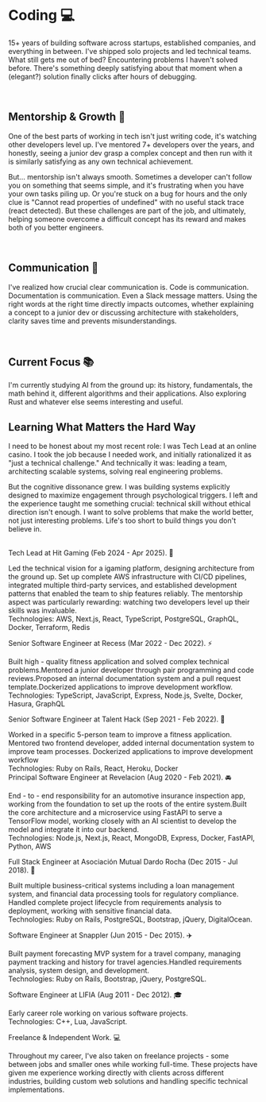 # Coding 💻

15+ years of building software across startups, established companies, and everything in between. I've shipped solo projects and led technical teams. What still gets me out of bed? Encountering problems I haven't solved before.
There's something deeply satisfying about that moment when a (elegant?) solution finally clicks after hours of debugging.

<br />

## Mentorship & Growth 🤝

One of the best parts of working in tech isn't just writing code, it's watching other developers level up. I've mentored 7+ developers over the years, and honestly, seeing a junior dev grasp a complex concept and then run with it is similarly satisfying as any own technical achievement.

But... mentorship isn't always smooth. Sometimes a developer can't follow you on something that seems simple, and it's frustrating when you have your own tasks piling up. Or you're stuck on a bug for hours and the only clue is "Cannot read properties of undefined" with no useful stack trace (react detected). But these challenges are part of the job, and ultimately, helping someone overcome a difficult concept has its reward and makes both of you better engineers.

<br />

## Communication 📡

I've realized how crucial clear communication is. Code is communication. Documentation is communication. Even a Slack message matters. Using the right words at the right time directly impacts outcomes, whether explaining a concept to a junior dev or discussing architecture with stakeholders, clarity saves time and prevents misunderstandings.

<br />

## Current Focus 📚

I'm currently studying AI from the ground up: its history, fundamentals, the
math behind it, different algorithms and their applications. Also exploring Rust and whatever else seems interesting and useful.

## Learning What Matters the Hard Way

I need to be honest about my most recent role: I was Tech Lead at an online casino. I took the job because I needed work, and initially rationalized it  as "just a technical challenge." And technically it was: leading a team, architecting scalable systems, solving real engineering problems.

But the cognitive dissonance grew. I was building systems explicitly designed to maximize engagement through psychological triggers.
I left and the experience taught me something crucial: technical skill without ethical direction isn't enough. I want to solve problems that make the world better, not just interesting problems. Life's too short to build things you don't believe in.

<br />
Tech Lead at Hit Gaming (Feb 2024 - Apr 2025). 🚀

Led the technical vision for a igaming platform, designing architecture from the ground up. Set up complete AWS infrastructure with CI/CD pipelines, integrated multiple third-party services, and established development patterns that enabled the team to ship features reliably. The mentorship aspect was particularly rewarding: watching two developers level up their skills was invaluable.
<br />
Technologies: AWS, Next.js, React, TypeScript, PostgreSQL, GraphQL, Docker, Terraform, Redis
<br />

Senior Software Engineer at Recess (Mar 2022 - Dec 2022). ⚡

Built high - quality fitness application and solved complex technical problems.Mentored a junior developer through pair programming and code reviews.Proposed an internal documentation system and a pull request template.Dockerized applications to improve development workflow.
<br />
Technologies: TypeScript, JavaScript, Express, Node.js, Svelte, Docker, Hasura, GraphQL
<br />

Senior Software Engineer at Talent Hack (Sep 2021 - Feb 2022). 👥

Worked in a specific 5-person team to improve a fitness application. Mentored two frontend developer, added internal documentation system to improve team processes. Dockerized applications to improve development workflow
<br />
      Technologies: Ruby on Rails, React, Heroku, Docker
<br />
Principal Software Engineer at Revelacion (Aug 2020 - Feb 2021). 🚘

End - to - end responsibility for an automotive insurance inspection app, working from the foundation to set up the roots of the entire system.Built the core architecture and a microservice using FastAPI to serve a TensorFlow model, working closely with an AI scientist to develop the model and integrate it into our backend.
<br />
Technologies: Node.js, Next.js, React, MongoDB, Express, Docker, FastAPI, Python, AWS
<br />

Full Stack Engineer at Asociación Mutual Dardo Rocha (Dec 2015 - Jul 2018). 🏦

Built multiple business-critical systems including a loan management system, and financial data processing tools for regulatory compliance. Handled complete project lifecycle from requirements analysis to deployment, working with sensitive financial data.
<br />
Technologies: Ruby on Rails, PostgreSQL, Bootstrap, jQuery, DigitalOcean.
<br />

Software Engineer at Snappler (Jun 2015 - Dec 2015). ✈️

Built payment forecasting MVP system for a travel company, managing payment tracking and history for travel agencies.Handled requirements analysis, system design, and development.
<br />
Technologies: Ruby on Rails, Bootstrap, jQuery, PostgreSQL.
<br />

Software Engineer at LIFIA (Aug 2011 - Dec 2012). 🎓

Early career role working on various software projects.
<br />
Technologies: C++, Lua, JavaScript.
<br />

Freelance & Independent Work. 💻

Throughout my career, I've also taken on freelance projects - some between jobs and smaller ones while working full-time. These projects have given me experience working directly with clients across different industries, building custom web solutions and handling specific technical implementations.
